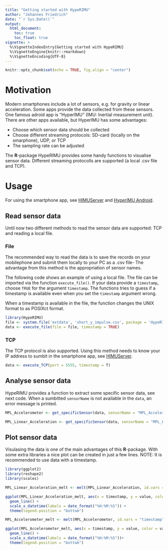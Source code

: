 ```yaml
---
title: "Getting started with HypeRIMU"
author: "Johannes Friedrich"
date: "`r Sys.Date()`"
output: 
  html_document:
    toc: true
    toc_float: true
vignette: >
  %\VignetteIndexEntry{Getting started with HypeRIMU}
  %\VignetteEngine{knitr::rmarkdown}
  %\VignetteEncoding{UTF-8}
---
```

```r
knitr::opts_chunk$set(echo = TRUE, fig.align = "center")
```

# Motivation

Modern smartphones include a lot of sensors, e.g. for gravity or linear acceleration. Some apps provide the data collected from these sensors. One famous adroid app is "HyperIMU" (IMU: Inertial measurement unit). There are other apps available, but HyperIMU has some advantages:

* Choose which sensor data should be collected
* Choose different streaming protocols: SD-card (locally on the smarphone), UDP, or TCP
* The sampling rate can be adjusted

The **R**-package HypeRIMU provides some handy functions to visualise sensor data. Different streaming protocolls are supported (a local .csv file and TCP).

# Usage

For using the smartphone app, see [HIMUServer](https://github.com/ianovir/HIMUServer/) and [HyperIMU Android](https://play.google.com/store/apps/details?id=com.ianovir.hyper_imu&hl=de).

## Read sensor data

Until now two different methods to read the sensor data are supported: TCP and reading a local file.

### File

The recommended way to read the data is to save the records on your mobilephone and submit them locally to your PC as a .csv file- The advantage from this method is the appropriation of sensor names. 

The following code shows an example of using a local file. The file can be imported via the function `execute_file()`. If your data provide a `timestamp`, choose `TRUE` for the argument `timestamp`. The functions tries to guess if a timestamp is available even when you set the `timestamp` argument wrong.

When a timestamp is available in the file, the function changes the UNIX format to as POSIXct format.


```r
library(HypeRIMU)
file <- system.file('extdata', 'short_y_impulse.csv', package = 'HypeRIMU')
data <- execute_file(file = file, timestamp = TRUE)
```

### TCP

The TCP protocol is also supported. Using this method needs to know your IP address to sumbit in the smartphone app, see [HIMUServer](https://github.com/ianovir/HIMUServer/).

```r
data <- execute_TCP(port = 5555, timestamp = T)
```

## Analyse sensor data

HypeRIMU provides a function to extract some specific sensor data, see next code.
When a sumbitted `sensorName` is not available in the `data`, an error message is printed.

```r
MPL_Accelerometer <- get_specificSensor(data, sensorName = "MPL_Accelerometer")

MPL_Linear_Acceleration <- get_specificSensor(data, sensorName = "MPL_Linear_Acceleration")
```

## Plot sensor data

Visulasing the data is one of the main advantages of this **R**-package. With some extra libraries a nice plot can be created in just a few lines. 
NOTE: It is recommended to use data with a timestamp.

```r
library(ggplot2)
library(reshape2)
library(scales)

MPL_Linear_Acceleration_melt <- melt(MPL_Linear_Acceleration, id.vars = "timestamp")

ggplot(MPL_Linear_Acceleration_melt, aes(x = timestamp, y = value, color = variable)) + 
  geom_line() +
  scale_x_datetime(labels = date_format("%H:%M:%S")) +
  theme(legend.position = "bottom")

```

```r

MPL_Accelerometer_melt <- melt(MPL_Accelerometer, id.vars = "timestamp")

ggplot(MPL_Accelerometer_melt, aes(x = timestamp, y = value, color = variable)) + 
  geom_line() +
  scale_x_datetime(labels = date_format("%H:%M:%S"))+
  theme(legend.position = "bottom")
```
